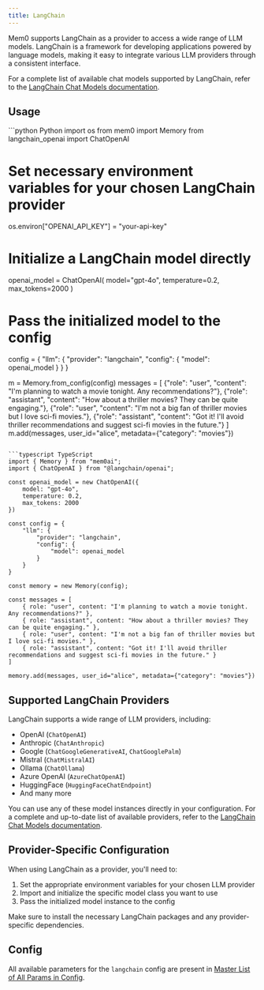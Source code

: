 ```yaml
---
title: LangChain
---
```


Mem0 supports LangChain as a provider to access a wide range of LLM models. LangChain is a framework for developing applications powered by language models, making it easy to integrate various LLM providers through a consistent interface.

For a complete list of available chat models supported by LangChain, refer to the [LangChain Chat Models documentation](https://python.langchain.com/docs/integrations/chat).

## Usage

<CodeGroup>
```python Python
import os
from mem0 import Memory
from langchain_openai import ChatOpenAI

# Set necessary environment variables for your chosen LangChain provider
os.environ["OPENAI_API_KEY"] = "your-api-key"

# Initialize a LangChain model directly
openai_model = ChatOpenAI(
    model="gpt-4o",
    temperature=0.2,
    max_tokens=2000
)

# Pass the initialized model to the config
config = {
    "llm": {
        "provider": "langchain",
        "config": {
            "model": openai_model
        }
    }
}

m = Memory.from_config(config)
messages = [
    {"role": "user", "content": "I'm planning to watch a movie tonight. Any recommendations?"},
    {"role": "assistant", "content": "How about a thriller movies? They can be quite engaging."},
    {"role": "user", "content": "I'm not a big fan of thriller movies but I love sci-fi movies."},
    {"role": "assistant", "content": "Got it! I'll avoid thriller recommendations and suggest sci-fi movies in the future."}
]
m.add(messages, user_id="alice", metadata={"category": "movies"})
```

```typescript TypeScript
import { Memory } from "mem0ai";
import { ChatOpenAI } from "@langchain/openai";

const openai_model = new ChatOpenAI({
    model: "gpt-4o",
    temperature: 0.2,
    max_tokens: 2000
})

const config = {
    "llm": {
        "provider": "langchain",
        "config": {
            "model": openai_model
        }
    }
}

const memory = new Memory(config);

const messages = [
    { role: "user", content: "I'm planning to watch a movie tonight. Any recommendations?" },
    { role: "assistant", content: "How about a thriller movies? They can be quite engaging." },
    { role: "user", content: "I'm not a big fan of thriller movies but I love sci-fi movies." },
    { role: "assistant", content: "Got it! I'll avoid thriller recommendations and suggest sci-fi movies in the future." }
]

memory.add(messages, user_id="alice", metadata={"category": "movies"})
```
</CodeGroup>

## Supported LangChain Providers

LangChain supports a wide range of LLM providers, including:

- OpenAI (`ChatOpenAI`)
- Anthropic (`ChatAnthropic`)
- Google (`ChatGoogleGenerativeAI`, `ChatGooglePalm`)
- Mistral (`ChatMistralAI`)
- Ollama (`ChatOllama`)
- Azure OpenAI (`AzureChatOpenAI`)
- HuggingFace (`HuggingFaceChatEndpoint`)
- And many more

You can use any of these model instances directly in your configuration. For a complete and up-to-date list of available providers, refer to the [LangChain Chat Models documentation](https://python.langchain.com/docs/integrations/chat).

## Provider-Specific Configuration

When using LangChain as a provider, you'll need to:

1. Set the appropriate environment variables for your chosen LLM provider
2. Import and initialize the specific model class you want to use
3. Pass the initialized model instance to the config

<Note>
  Make sure to install the necessary LangChain packages and any provider-specific dependencies.
</Note>

## Config

All available parameters for the `langchain` config are present in [Master List of All Params in Config](../config).
